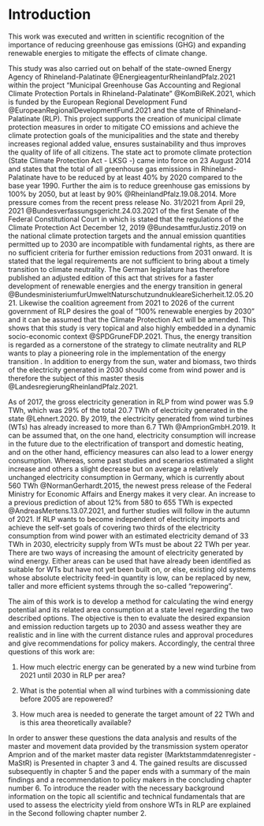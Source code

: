 # Introduction

This work was executed and written in scientific recognition of the importance of reducing greenhouse gas emissions (GHG) and expanding renewable energies to mitigate the effects of climate change.

This study was also carried out on behalf of the state-owned Energy Agency of Rhineland-Palatinate @EnergieagenturRheinlandPfalz.2021 within the project "Municipal Greenhouse Gas Accounting and Regional Climate Protection Portals in Rhineland-Palatinate" @KomBiReK.2021, which is funded by the European Regional Development Fund @EuropeanRegionalDevelopmentFund.2021 and the state of Rhineland-Palatinate (RLP). This project supports the creation of municipal climate protection measures in order to mitigate CO\textsubscript{2} emissions and achieve the climate protection goals of the municipalities and the state and thereby increases regional added value, ensures sustainability and thus improves the quality of life of all citizens. The state act to promote climate protection (State Climate Protection Act - LKSG -) came into force on 23 August 2014 and states that the total of all greenhouse gas emissions in Rhineland-Palatinate have to be reduced by at least 40% by 2020 compared to the base year 1990. Further the aim is to reduce greenhouse gas emissions by 100% by 2050, but at least by 90% @RheinlandPfalz.19.08.2014. More pressure comes from the recent press release No. 31/2021 from April 29, 2021 @Bundesverfassungsgericht.24.03.2021 of the first Senate of the Federal Constitutional Court in which is stated that the regulations of the Climate Protection Act December 12, 2019 @BundesamtfurJustiz.2019 on the national climate protection targets and the annual emission quantities permitted up to 2030 are incompatible with fundamental rights, as there are no sufficient criteria for further emission reductions from 2031 onward. It is stated that the legal requirements are not sufficient to bring about a timely transition to climate neutrality. The German legislature has therefore published an adjusted edition of this act that strives for a faster development of renewable energies and the energy transition in general @BundesministeriumfurUmweltNaturschutzundnukleareSicherheit.12.05.2021. Likewise the coalition agreement from 2021 to 2026 of the current government of RLP desires the goal of “100% renewable energies by 2030” and it can be assumed that the Climate Protection Act will be amended. This shows that this study is very topical and also highly embedded in a dynamic socio-economic context @SPDGruneFDP.2021. Thus, the energy transition is regarded as a cornerstone of the strategy to climate neutrality and RLP wants to play a pioneering role in the implementation of the energy transition . In addition to energy from the sun, water and biomass, two thirds of the electricity generated in 2030 should come from wind power and is therefore the subject of this master thesis @LandesregierungRheinlandPfalz.2021. 

As of 2017, the gross electricity generation in RLP from wind power was 5.9 TWh, which was 29% of the total 20.7 TWh of electricity generated in the state @Lehnert.2020. By 2019, the electricity generated from wind turbines (WTs) has already increased to more than 6.7 TWh @AmprionGmbH.2019. It can be assumed that, on the one hand, electricity consumption will increase in the future due to the electrification of transport and domestic heating, and on the other hand, efficiency measures can also lead to a lower energy consumption. Whereas, some past studies and scenarios estimated a slight increase and others a slight decrease but on average a relatively unchanged electricity consumption in Germany, which is currently about 560 TWh @NormanGerhardt.2015, the newest press release of the Federal Ministry for Economic Affairs and Energy makes it very clear. An increase to a previous prediction of about 12% from 580 to 655 TWh is expected @AndreasMertens.13.07.2021, and further studies will follow in the autumn of 2021. If RLP wants to become independent of electricity imports and achieve the self-set goals of covering two thirds of the electricity consumption from wind power with an estimated electricity demand of 33 TWh in 2030, electricity supply from WTs must be about 22 TWh per year. There are two ways of increasing the amount of electricity generated by wind energy. Either areas can be used that have already been identified as suitable for WTs but have not yet been built on, or else, existing old systems whose absolute electricity feed-in quantity is low, can be replaced by new, taller and more efficient systems through the so-called "repowering".

The aim of this work is to develop a method for calculating the wind energy potential and its related area consumption at a state level regarding the two described options. The objective is then to evaluate the desired expansion and emission reduction targets up to 2030 and assess weather they are realistic and in line with the current distance rules and approval procedures and give recommendations for policy makers. Accordingly, the central three questions of this work are:

1.	How much electric energy can be generated by a new wind turbine from 2021 until 2030 in RLP per area?

2.	What is the potential when all wind turbines with a commissioning date before 2005 are repowered?

3.	How much area is needed to generate the target amount of 22 TWh and is this area theoretically available?

In order to answer these questions the data analysis and results of the master and movement data provided by the transmission system operator Amprion and of the market master data register (Marktstammdatenregister - MaStR) is Presented in chapter 3 and 4. The gained results are discussed subsequently in chapter 5 and the paper ends with a summary of the main findings and a recommendation to policy makers in the concluding chapter number 6. To introduce the reader with the necessary background information on the topic all scientific and technical fundamentals that are used to assess the electricity yield from onshore WTs in RLP are explained in the Second following chapter number 2.   




